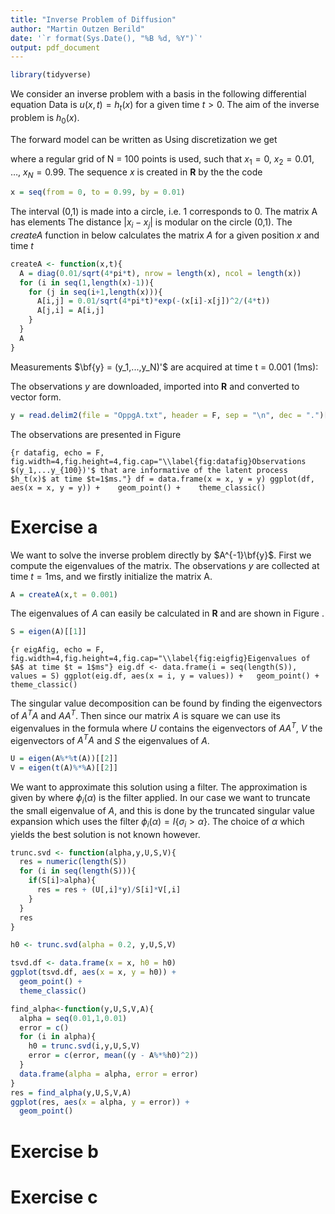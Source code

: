 ```yaml
---
title: "Inverse Problem of Diffusion"
author: "Martin Outzen Berild"
date: '`r format(Sys.Date(), "%B %d, %Y")`'
output: pdf_document
---
```

```r
library(tidyverse)
```
We consider an inverse problem with a basis in the following differential equation 
\begin{equation}
\frac{du(x,t)}{dt} = \frac{d^2u(x,t)}{dx^2}, \enspace u(x,0) = h_0(x), \enspace x \in (0,1), t \ge 0.
\end{equation}
Data is $u(x,t) = h_t(x)$ for a given time $t>0$. The aim of the inverse problem is $h_0(x)$.

The forward model can be written as 
\begin{equation}
u(x,t) = h_t(x) = \frac{1}{\sqrt{4\pi t}}\int e^{-(x-y)^2/(4t)}h_0(y)dy, \enspace t\ge0.
\end{equation}
Using discretization we get

\begin{equation}
 \bf{h}_t = \left[
  \begin{array}{c}
    h_t(x_1)\\
    h_t{x_2}\\
    \vdots \\ 
    h_t{x_N}
  \end{array}
 \right] = A \left[
 \begin{array}{c}
    h_0{x_1}\\
    h_0{x_2}\\
    \vdots\\
    h_0{x_N}
 \end{array}\right]
 = A\bf{h}_0 ,
\end{equation}
where a regular grid of N = 100 points is used, such that $x_1 = 0$, $x_2 = 0.01$, ..., $x_N = 0.99$. The sequence $x$ is created in **R** by the the code
```r
x = seq(from = 0, to = 0.99, by = 0.01)
```
The interval (0,1) is made into a circle, i.e. 1 corresponds to 0. The matrix A has elements
\begin{equation}
A(i,j) = \frac{0.01}{\sqrt{4\pi t}}e^{-|x_i - x_j|^2/(4t)}.
\end{equation}
The distance $|x_i-x_j|$ is modular on the circle (0,1).
The *createA* function in below calculates the matrix $A$ for a given position $x$ and time $t$
```r
createA <- function(x,t){
  A = diag(0.01/sqrt(4*pi*t), nrow = length(x), ncol = length(x))
  for (i in seq(1,length(x)-1)){
    for (j in seq(i+1,length(x))){
      A[i,j] = 0.01/sqrt(4*pi*t)*exp(-(x[i]-x[j])^2/(4*t))
      A[j,i] = A[i,j]
    }
  }
  A
}
```

Measurements $\bf{y} = (y_1,...,y_N)'$ are acquired at time t = 0.001 (1ms): 
\begin{equation}
y_i = h_t(x_i) + \epsilon_i, \enspace \epsilon_i \sim \mathcal{N}(0, 0.025^2), \enspace \mathrm{iid}.
\end{equation}

The observations $y$ are downloaded, imported into **R** and converted to vector form. 
```r
y = read.delim2(file = "OppgA.txt", header = F, sep = "\n", dec = ".")[[1]]
```

The observations are presented in Figure \ref{fig:datafig}

```{r datafig, echo = F, fig.width=4,fig.height=4,fig.cap="\\label{fig:datafig}Observations  $(y_1,...y_{100})'$ that are informative of the latent process $h_t(x)$ at time $t=1$ms."}
df = data.frame(x = x, y = y)
ggplot(df, aes(x = x, y = y)) + 
  geom_point() + 
  theme_classic()
```


# Exercise a

We want to solve the inverse problem directly by $A^{-1}\bf{y}$. First we compute the eigenvalues of the matrix. The observations $y$ are collected at time $t = 1$ms, and we firstly initialize the matrix A.

```r
A = createA(x,t = 0.001)
```

The eigenvalues of $A$ can easily be calculated in **R** and are shown in Figure \ref{fig:eigfig}.
```r
S = eigen(A)[[1]]
```

```{r eigAfig, echo = F, fig.width=4,fig.height=4,fig.cap="\\label{fig:eigfig}Eigenvalues of $A$ at time $t = 1$ms"}
eig.df <- data.frame(i = seq(length(S)), values = S)
ggplot(eig.df, aes(x = i, y = values)) +
  geom_point() + 
  theme_classic()
```


The singular value decomposition can be found by finding the eigenvectors of $A^TA$ and $AA^T$. Then since our matrix $A$ is square we can use its eigenvalues in the formula 
\begin{equation}
A = USV^T, 
\end{equation}
where $U$ contains the eigenvectors of $AA^T$, $V$ the eigenvectors of $A^TA$ and $S$ the eigenvalues of $A$. 

```r
U = eigen(A%*%t(A))[[2]]
V = eigen(t(A)%*%A)[[2]]
```

We want to approximate this solution using a filter. The approximation is given by
\begin{equation}
\bf{\hat{h}}_0 = \sum\limits_{\{i:\sigma_i>0\}} \phi_i(\alpha) \frac{<u_i,y>}{\sigma_i}v_i,
\end{equation}
where $\phi_i(\alpha)$ is the filter applied. In our case we want to truncate the small eigenvalue of $A$, and this is done by the truncated singular value expansion which uses the filter $\phi_i(\alpha) = I\{\sigma_i>\alpha\}$. The choice of $\alpha$ which yields the best solution is not known however. 

```r
trunc.svd <- function(alpha,y,U,S,V){
  res = numeric(length(S))
  for (i in seq(length(S))){
    if(S[i]>alpha){
      res = res + (U[,i]*y)/S[i]*V[,i]
    }
  }
  res
}

h0 <- trunc.svd(alpha = 0.2, y,U,S,V)
```


```r
tsvd.df <- data.frame(x = x, h0 = h0)
ggplot(tsvd.df, aes(x = x, y = h0)) + 
  geom_point() + 
  theme_classic()
```
```r
find_alpha<-function(y,U,S,V,A){
  alpha = seq(0.01,1,0.01)
  error = c()
  for (i in alpha){
    h0 = trunc.svd(i,y,U,S,V)
    error = c(error, mean((y - A%*%h0)^2))
  }
  data.frame(alpha = alpha, error = error)
}
res = find_alpha(y,U,S,V,A)
ggplot(res, aes(x = alpha, y = error)) + 
  geom_point()
```


# Exercise b

# Exercise c